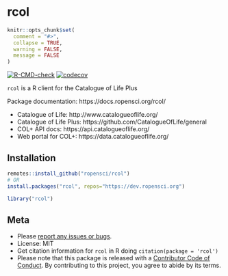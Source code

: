 rcol
====

```r
knitr::opts_chunk$set(
  comment = "#>",
  collapse = TRUE,
  warning = FALSE,
  message = FALSE
)
```

<!-- README.md is generated from README.Rmd. Please edit that file -->

[![R-CMD-check](https://github.com/ropensci/rcol/workflows/R-CMD-check/badge.svg)](https://github.com/ropensci/rcol/actions)
[![codecov](https://codecov.io/gh/ropensci/rcol/branch/master/graph/badge.svg)](https://codecov.io/gh/ropensci/rcol)

`rcol` is a R client for the Catalogue of Life Plus

Package documentation: https://docs.ropensci.org/rcol/

* Catalogue of Life: http://www.catalogueoflife.org/
* Catalogue of Life Plus: https://github.com/CatalogueOfLife/general
* COL+ API docs: https://api.catalogueoflife.org/
* Web portal for COL+: https://data.catalogueoflife.org/

## Installation

```r
remotes::install_github("ropensci/rcol")
# OR
install.packages("rcol", repos="https://dev.ropensci.org")
```

```r
library("rcol")
```

<!-- API notes
* `/dataset/{dataset_key}/taxon/` routes contain the data given in `/dataset/{dataset_key}/name/` routes -->

## Meta

* Please [report any issues or bugs](https://github.com/ropensci/rcol/issues).
* License: MIT
* Get citation information for `rcol` in R doing `citation(package = 'rcol')`
* Please note that this package is released with a [Contributor Code of Conduct](https://ropensci.org/code-of-conduct/). By contributing to this project, you agree to abide by its terms.
